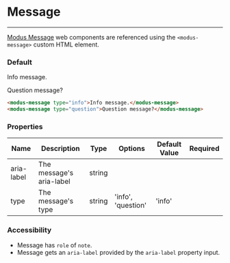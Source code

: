 # Message
---

[Modus Message](https://modus.trimble.com/components/messages/) web components are referenced using the `<modus-message>` custom HTML element.

### Default
<modus-message type="info">Info message.</modus-message>

<modus-message type="question">Question message?</modus-message>

```html
<modus-message type="info">Info message.</modus-message>
<modus-message type="question">Question message?</modus-message>
```

### Properties
<section>
  <table>
    <thead>
    <tr>
      <th>Name</th>
      <th>Description</th>
      <th>Type</th>
      <th>Options</th>
      <th>Default Value</th>
      <th>Required</th>
    </tr>
    </thead>
    <tbody>
    <tr>
      <td>aria-label</td>
      <td>The message's aria-label</td>
      <td>string</td>
      <td></td>
      <td></td>
      <td></td>
    </tr>
    <tr>
      <td>type</td>
      <td>The message's type</td>
      <td>string</td>
      <td>'info', 'question'</td>
      <td>'info'</td>
      <td></td>
    </tr>
    </tbody>
  </table>
</section>

### Accessibility
- Message has `role` of `note`.
- Message gets an `aria-label` provided by the `aria-label` property input.

